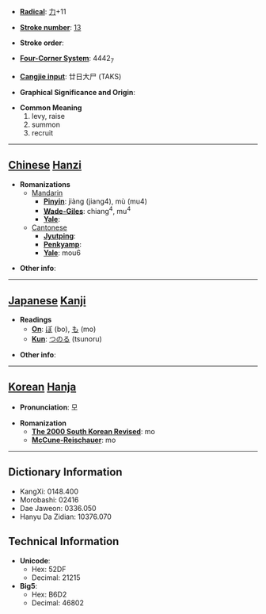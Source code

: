 * '''[[Wiktionary:Chinese radical index| Radical]]''': [[Wiktionary:Chinese radical index 力|力]]+11

* '''[[Wiktionary:Chinese total strokes index|Stroke number]]''': [[Wiktionary:Chinese total strokes index 13|13]]

* '''Stroke order''': 

* '''[[Wiktionary:Chinese four corner index|Four-Corner System]]''': 4442<sub>7</sub>

* '''[[Wiktionary:Chinese Cangjie index|Cangjie input]]''': 廿日大尸 (TAKS)

* '''Graphical Significance and Origin''': 

* '''Common Meaning'''
*#levy, raise
*# summon
*# recruit


----

== [[Chinese]] [[Hanzi]] ==

* '''Romanizations'''
** [[Mandarin]]
*** '''[[Pinyin]]''': jiàng (jiang4), mù (mu4)
*** '''[[Wade-Giles]]''': chiang<sup>4</sup>, mu<sup>4</sup>
*** '''[[Yale]]''': 
**[[Cantonese]]
***'''[[Jyutping]]''':
***'''[[Penkyamp]]''': 
***'''[[Yale]]''': mou6

* '''Other info''': 

----

== [[Japanese]] [[Kanji]] ==

* '''Readings'''
** '''[[On]]''': [[ぼ]] (bo), [[も]] (mo)
** '''[[Kun]]''': [[つのる]] (tsunoru)

* '''Other info''':  

----

== [[Korean]] [[Hanja]] ==

* '''Pronunciation''': 모

* '''Romanization'''
** '''[[The 2000 South Korean Revised Romanization|The 2000 South Korean Revised]]''': mo
** '''[[McCune-Reischauer]]''': mo

----

== Dictionary Information ==

* KangXi: 0148.400
* Morobashi: 02416
* Dae Jaweon: 0336.050
* Hanyu Da Zidian: 10376.070

== Technical Information ==

* '''Unicode''':
** Hex: 52DF
** Decimal: 21215
* '''Big5''':
** Hex: B6D2
** Decimal: 46802